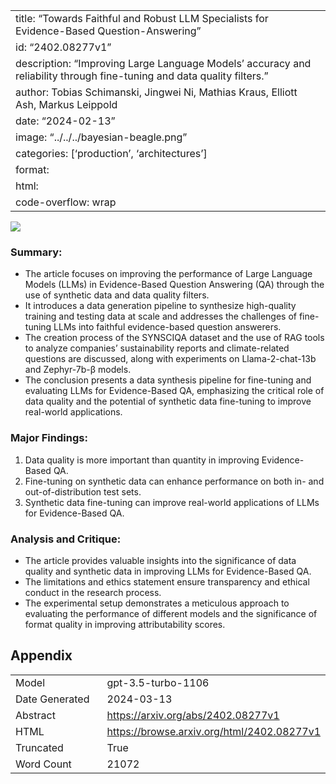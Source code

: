 
---
title: "Towards Faithful and Robust LLM Specialists for Evidence-Based Question-Answering"
id: "2402.08277v1"
description: "Improving Large Language Models' accuracy and reliability through fine-tuning and data quality filters."
author: Tobias Schimanski, Jingwei Ni, Mathias Kraus, Elliott Ash, Markus Leippold
date: "2024-02-13"
image: "../../../bayesian-beagle.png"
categories: ['production', 'architectures']
format:
  html:
    code-overflow: wrap
---

![](../../../bayesian-beagle.png)

### Summary:
- The article focuses on improving the performance of Large Language Models (LLMs) in Evidence-Based Question Answering (QA) through the use of synthetic data and data quality filters.
- It introduces a data generation pipeline to synthesize high-quality training and testing data at scale and addresses the challenges of fine-tuning LLMs into faithful evidence-based question answerers.
- The creation process of the SYNSCIQA dataset and the use of RAG tools to analyze companies' sustainability reports and climate-related questions are discussed, along with experiments on Llama-2-chat-13b and Zephyr-7b-β models.
- The conclusion presents a data synthesis pipeline for fine-tuning and evaluating LLMs for Evidence-Based QA, emphasizing the critical role of data quality and the potential of synthetic data fine-tuning to improve real-world applications.

### Major Findings:
1. Data quality is more important than quantity in improving Evidence-Based QA.
2. Fine-tuning on synthetic data can enhance performance on both in- and out-of-distribution test sets.
3. Synthetic data fine-tuning can improve real-world applications of LLMs for Evidence-Based QA.

### Analysis and Critique:
- The article provides valuable insights into the significance of data quality and synthetic data in improving LLMs for Evidence-Based QA.
- The limitations and ethics statement ensure transparency and ethical conduct in the research process.
- The experimental setup demonstrates a meticulous approach to evaluating the performance of different models and the significance of format quality in improving attributability scores.

## Appendix

|          |          |
|----------|----------|
| Model     | gpt-3.5-turbo-1106       |
| Date Generated     | 2024-03-13       |
| Abstract | [https://arxiv.org/abs/2402.08277v1](https://arxiv.org/abs/2402.08277v1)        |
| HTML     | [https://browse.arxiv.org/html/2402.08277v1](https://browse.arxiv.org/html/2402.08277v1)       |
| Truncated       | True       |
| Word Count       | 21072       |